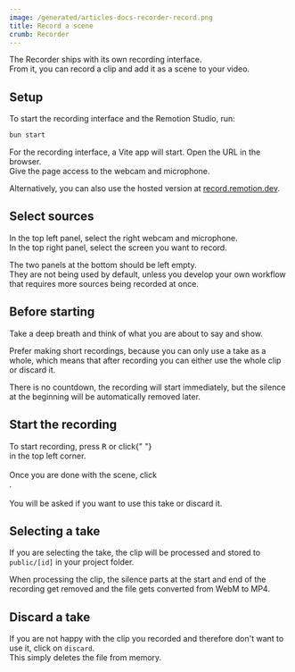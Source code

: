 ```yaml
---
image: /generated/articles-docs-recorder-record.png
title: Record a scene
crumb: Recorder
---
```



The Recorder ships with its own recording interface.  
From it, you can record a clip and add it as a scene to your video.

## Setup

To start the recording interface and the Remotion Studio, run:

```bash
bun start
```

For the recording interface, a Vite app will start. Open the URL in the browser.  
Give the page access to the webcam and microphone.

Alternatively, you can also use the hosted version at [record.remotion.dev](https://record.remotion.dev).

## Select sources

In the top left panel, select the right webcam and microphone.  
In the top right panel, select the screen you want to record.

The two panels at the bottom should be left empty.  
They are not being used by default, unless you develop your own workflow that requires more sources being recorded at once.

## Before starting

Take a deep breath and think of what you are about to say and show.

Prefer making short recordings, because you can only use a take as a whole, which means that after recording you can either use the whole clip or discard it.

There is no countdown, the recording will start immediately, but the silence at the beginning will be automatically removed later.

## Start the recording

<div
  style={{
    display: "flex",
    flexDirection: "row",
    alignItems: "center",
    flexWrap: "wrap",
  }}
>
  <div>
    To start recording, press <kbd>R</kbd> or click{" "}
  </div>
  <RecordingButton type="start" />
  <div>in the top left corner.</div>
</div>
<br />
<div
  style={{
    display: "flex",
    flexDirection: "row",
    alignItems: "center",
    flexWrap: "wrap",
  }}
>
  <div>Once you are done with the scene, click</div>
  <RecordingButton type="stop" />
  <div>.</div>
</div>
<br />
<div>
  <div>You will be asked if you want to use this take or discard it.</div>
</div>

## Selecting a take

If you are selecting the take, the clip will be processed and stored to `public/[id]` in your project folder.

When processing the clip, the silence parts at the start and end of the recording get removed and the file gets converted from WebM to MP4.

## Discard a take

If you are not happy with the clip you recorded and therefore don't want to use it, click on `discard`.  
This simply deletes the file from memory.
